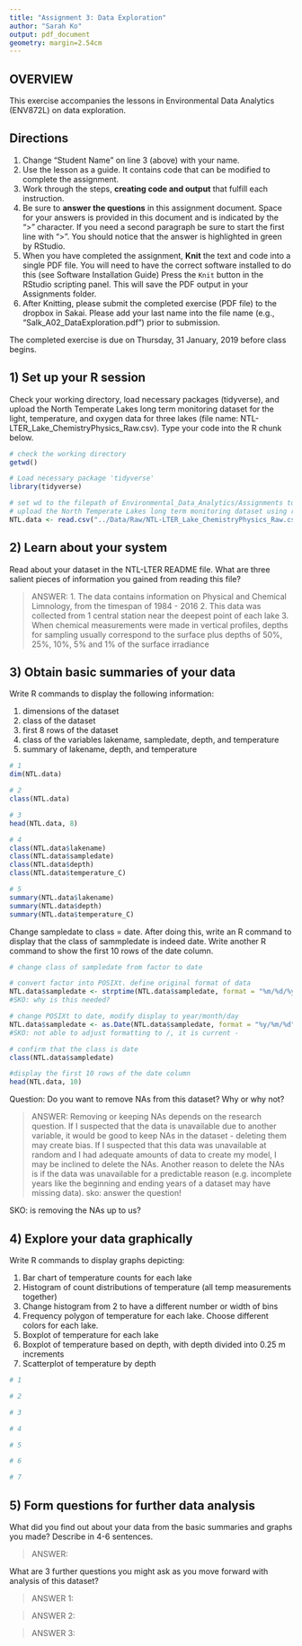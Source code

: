 ```yaml
---
title: "Assignment 3: Data Exploration"
author: "Sarah Ko"
output: pdf_document
geometry: margin=2.54cm
---
```


## OVERVIEW

This exercise accompanies the lessons in Environmental Data Analytics (ENV872L) on data exploration. 

## Directions
1. Change "Student Name" on line 3 (above) with your name.
2. Use the lesson as a guide. It contains code that can be modified to complete the assignment.
3. Work through the steps, **creating code and output** that fulfill each instruction.
4. Be sure to **answer the questions** in this assignment document.
Space for your answers is provided in this document and is indicated by the ">" character.
If you need a second paragraph be sure to start the first line with ">".
You should notice that the answer is highlighted in green by RStudio. 
6. When you have completed the assignment, **Knit** the text and code into a single PDF file.
You will need to have the correct software installed to do this (see Software Installation Guide)
Press the `Knit` button in the RStudio scripting panel.
This will save the PDF output in your Assignments folder.
8. After Knitting, please submit the completed exercise (PDF file) to the dropbox in Sakai. Please add your last name into the file name (e.g., "Salk_A02_DataExploration.pdf") prior to submission.

The completed exercise is due on Thursday, 31 January, 2019 before class begins.

## 1) Set up your R session

Check your working directory, load necessary packages (tidyverse), and upload the North Temperate Lakes long term monitoring dataset for the light, temperature, and oxygen data for three lakes (file name: NTL-LTER_Lake_ChemistryPhysics_Raw.csv). Type your code into the R chunk below.
```r

# check the working directory
getwd()

# Load necessary package 'tidyverse'
library(tidyverse)

# set wd to the filepath of Environmental_Data_Analytics/Assignments to use relative filepath
# upload the North Temperate Lakes long term monitoring dataset using relative filepath
NTL.data <- read.csv("../Data/Raw/NTL-LTER_Lake_ChemistryPhysics_Raw.csv")

```

## 2) Learn about your system

Read about your dataset in the NTL-LTER README file. What are three salient pieces of information you gained from reading this file?

> ANSWER: 
1. The data contains information on Physical and Chemical Limnology, from the timespan of 1984 - 2016
2. This data was collected from 1 central station near the deepest point of each lake
3. When chemical measurements were made in vertical profiles, depths for sampling usually correspond to the surface plus depths of 50%, 25%, 10%, 5% and 1% of the surface irradiance

## 3) Obtain basic summaries of your data

Write R commands to display the following information: 

1. dimensions of the dataset
2. class of the dataset
3. first 8 rows of the dataset
4. class of the variables lakename, sampledate, depth, and temperature
5. summary of lakename, depth, and temperature

```r
# 1
dim(NTL.data)

# 2
class(NTL.data)

# 3
head(NTL.data, 8)

# 4
class(NTL.data$lakename)
class(NTL.data$sampledate)
class(NTL.data$depth)
class(NTL.data$temperature_C)

# 5
summary(NTL.data$lakename)
summary(NTL.data$depth)
summary(NTL.data$temperature_C)

```

Change sampledate to class = date. After doing this, write an R command to display that the class of sammpledate is indeed date. Write another R command to show the first 10 rows of the date column. 

```r

# change class of sampledate from factor to date

# convert factor into POSIXt. define original format of data
NTL.data$sampledate <- strptime(NTL.data$sampledate, format = "%m/%d/%y") 
#SKO: why is this needed?

# change POSIXt to date, modify display to year/month/day
NTL.data$sampledate <- as.Date(NTL.data$sampledate, format = "%y/%m/%d")
#SKO: not able to adjust formatting to /, it is current -

# confirm that the class is date
class(NTL.data$sampledate)

#display the first 10 rows of the date column
head(NTL.data, 10)

```

Question: Do you want to remove NAs from this dataset? Why or why not?

> ANSWER: Removing or keeping NAs depends on the research question. If I suspected that the data is unavailable due to another variable, it would be good to keep NAs in the dataset - deleting them may create bias. If I suspected that this data was unavailable at random and I had adequate amounts of data to create my model, I may be inclined to delete the NAs. Another reason to delete the NAs is if the data was unavailable for a predictable reason (e.g. incomplete years like the beginning and ending years of a dataset may have missing data). 
sko: answer the question!

SKO: is removing the NAs up to us?

## 4) Explore your data graphically

Write R commands to display graphs depicting: 

1. Bar chart of temperature counts for each lake
2. Histogram of count distributions of temperature (all temp measurements together)
3. Change histogram from 2 to have a different number or width of bins
4. Frequency polygon of temperature for each lake. Choose different colors for each lake.
5. Boxplot of temperature for each lake
6. Boxplot of temperature based on depth, with depth divided into 0.25 m increments
7. Scatterplot of temperature by depth

```r
# 1

# 2

# 3

# 4

# 5

# 6

# 7 

```
## 5) Form questions for further data analysis

What did you find out about your data from the basic summaries and graphs you made? Describe in 4-6 sentences.

> ANSWER: 

What are 3 further questions you might ask as you move forward with  analysis of this dataset?

> ANSWER 1: 

> ANSWER 2: 

> ANSWER 3: 
